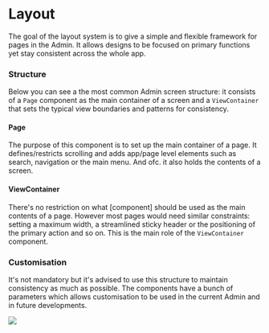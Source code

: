 
<Meta title="Foundations / Layout" />

<div className="sb-doc">

# Layout

<p className='excerpt'>The goal of the layout system is to give a simple and flexible framework for pages in the Admin. It allows designs to be focused on primary functions yet stay consistent across the whole app.</p>

### Structure

Below you can see a the most common Admin screen structure: it consists of a `Page` component as the main container of a screen and a `ViewContainer` that sets the typical view boundaries and patterns for consistency.

#### Page
The purpose of this component is to set up the main container of a page. It defines/restricts scrolling and adds app/page level elements such as search, navigation or the main menu. And ofc. it also holds the contents of a screen.


#### ViewContainer
There's no restriction on what [component] should be used as the main contents of a page. However most pages would need similar constraints: setting a maximum width, a streamlined sticky header or the positioning of the primary action and so on. This is the main role of the `ViewContainer` component.

### Customisation

It's not mandatory but it's advised to use this structure to maintain consistency as much as possible. The components have a bunch of parameters which allows customisation to be used in the current Admin and in future developments.

</div>

<div className="sb-wide">
<img src={SBPageViewContainer} />
</div>